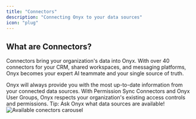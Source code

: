```yaml
---
title: "Connectors"
description: "Connecting Onyx to your data sources"
icon: "plug"
---
```


## What are Connectors?

Connectors bring your organization's data into Onyx. With over 40 connectors for your CRM, shared workspaces, and messaging platforms, Onyx becomes your expert AI teammate and your single source of truth.

<Card title="Reliable and Consistent Results" icon="handshake">
  Onyx will always provide you with the most up-to-date information from your connected data sources.
</Card>
<Card title="Permission-Aware" icon="shield-check">
  With Permission Sync Connectors and Onyx User Groups, Onyx respects your organization's existing access controls and permissions.
</Card>

<Tip>
  Tip: Ask Onyx what data sources are available!
</Tip>

<img className="rounded-image" src="/assets/overview/GENERIC_PLACEHOLDER.png" alt="Available conectors carousel" />

<CardGroup columns={2}>
  <Card title="Admins: Configure Your First Connector" icon="wrench" href="/admin/getting_started/connectors" horizontal/>
  <Card title="Users: Ask Onyx What Data is Available" icon="comment-dots" href="/overview/core_features/chat" horizontal/>
</CardGroup>